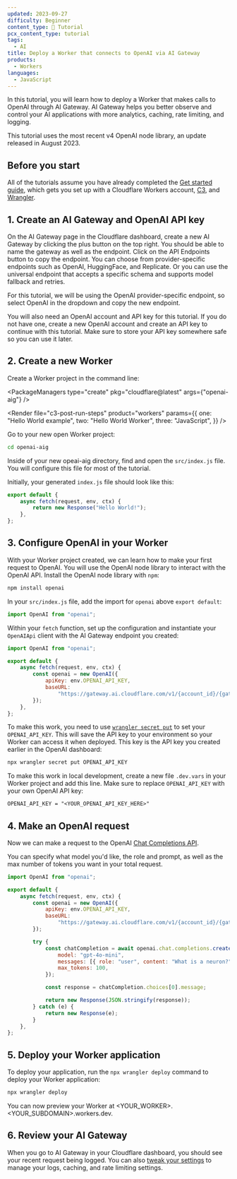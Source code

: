 ```yaml
---
updated: 2023-09-27
difficulty: Beginner
content_type: 📝 Tutorial
pcx_content_type: tutorial
tags:
  - AI
title: Deploy a Worker that connects to OpenAI via AI Gateway
products:
  - Workers
languages:
  - JavaScript
---
```



In this tutorial, you will learn how to deploy a Worker that makes calls to OpenAI through AI Gateway. AI Gateway helps you better observe and control your AI applications with more analytics, caching, rate limiting, and logging.

This tutorial uses the most recent v4 OpenAI node library, an update released in August 2023.

## Before you start

All of the tutorials assume you have already completed the [Get started guide](/workers/get-started/guide/), which gets you set up with a Cloudflare Workers account, [C3](https://github.com/cloudflare/workers-sdk/tree/main/packages/create-cloudflare), and [Wrangler](/workers/wrangler/install-and-update/).

## 1. Create an AI Gateway and OpenAI API key

On the AI Gateway page in the Cloudflare dashboard, create a new AI Gateway by clicking the plus button on the top right. You should be able to name the gateway as well as the endpoint. Click on the API Endpoints button to copy the endpoint. You can choose from provider-specific endpoints such as OpenAI, HuggingFace, and Replicate. Or you can use the universal endpoint that accepts a specific schema and supports model fallback and retries.

For this tutorial, we will be using the OpenAI provider-specific endpoint, so select OpenAI in the dropdown and copy the new endpoint.

You will also need an OpenAI account and API key for this tutorial. If you do not have one, create a new OpenAI account and create an API key to continue with this tutorial. Make sure to store your API key somewhere safe so you can use it later.

## 2. Create a new Worker

Create a Worker project in the command line:

<PackageManagers type="create" pkg="cloudflare@latest" args={"openai-aig"} />

<Render
	file="c3-post-run-steps"
	product="workers"
	params={{
		one: "Hello World example",
		two: "Hello World Worker",
		three: "JavaScript",
	}}
/>

Go to your new open Worker project:

```sh title="Open your new project directory"
cd openai-aig
```

Inside of your new opeai-aig directory, find and open the `src/index.js` file. You will configure this file for most of the tutorial.

Initially, your generated `index.js` file should look like this:

```js
export default {
	async fetch(request, env, ctx) {
		return new Response("Hello World!");
	},
};
```

## 3. Configure OpenAI in your Worker

With your Worker project created, we can learn how to make your first request to OpenAI. You will use the OpenAI node library to interact with the OpenAI API. Install the OpenAI node library with `npm`:

```sh title="Install the OpenAI node library"
npm install openai
```

In your `src/index.js` file, add the import for `openai` above `export default`:

```js
import OpenAI from "openai";
```

Within your `fetch` function, set up the configuration and instantiate your `OpenAIApi` client with the AI Gateway endpoint you created:

```js null {5-8}
import OpenAI from "openai";

export default {
	async fetch(request, env, ctx) {
		const openai = new OpenAI({
			apiKey: env.OPENAI_API_KEY,
			baseURL:
				"https://gateway.ai.cloudflare.com/v1/{account_id}/{gateway_id}/openai", // paste your AI Gateway endpoint here
		});
	},
};
```

To make this work, you need to use [`wrangler secret put`](/workers/wrangler/commands/#put-3) to set your `OPENAI_API_KEY`. This will save the API key to your environment so your Worker can access it when deployed. This key is the API key you created earlier in the OpenAI dashboard:

```sh title="Save your API key to your Workers env"
npx wrangler secret put OPENAI_API_KEY
```

To make this work in local development, create a new file `.dev.vars` in your Worker project and add this line. Make sure to replace `OPENAI_API_KEY` with your own OpenAI API key:

```txt title="Save your API key locally"
OPENAI_API_KEY = "<YOUR_OPENAI_API_KEY_HERE>"
```

## 4. Make an OpenAI request

Now we can make a request to the OpenAI [Chat Completions API](https://platform.openai.com/docs/guides/gpt/chat-completions-api).

You can specify what model you'd like, the role and prompt, as well as the max number of tokens you want in your total request.

```js null {10-22}
import OpenAI from "openai";

export default {
	async fetch(request, env, ctx) {
		const openai = new OpenAI({
			apiKey: env.OPENAI_API_KEY,
			baseURL:
				"https://gateway.ai.cloudflare.com/v1/{account_id}/{gateway_id}/openai",
		});

		try {
			const chatCompletion = await openai.chat.completions.create({
				model: "gpt-4o-mini",
				messages: [{ role: "user", content: "What is a neuron?" }],
				max_tokens: 100,
			});

			const response = chatCompletion.choices[0].message;

			return new Response(JSON.stringify(response));
		} catch (e) {
			return new Response(e);
		}
	},
};
```

## 5. Deploy your Worker application

To deploy your application, run the `npx wrangler deploy` command to deploy your Worker application:

```sh title="Deploy your Worker"
npx wrangler deploy
```

You can now preview your Worker at \<YOUR_WORKER>.\<YOUR_SUBDOMAIN>.workers.dev.

## 6. Review your AI Gateway

When you go to AI Gateway in your Cloudflare dashboard, you should see your recent request being logged. You can also [tweak your settings](/ai-gateway/configuration/) to manage your logs, caching, and rate limiting settings.
